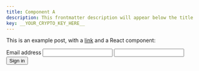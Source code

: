 ```yaml
---
title: Component A
description: This frontmatter description will appear below the title
key: __YOUR_CRYPTO_KEY_HERE__
---
```


This is an example post, with a [link](https://nextjs.org) and a React component:

<Form>
  <Stack spacing="12">
    <FormControl id="email">
      <FormLabel>Email address</FormLabel>
      <Input name="email" type="email" autoComplete="email" required />
    </FormControl>
    <Input type="password" />
    <Button type="submit" colorScheme="blue" size="lg" fontSize="md">
      Sign in
    </Button>
  </Stack>
</Form>
